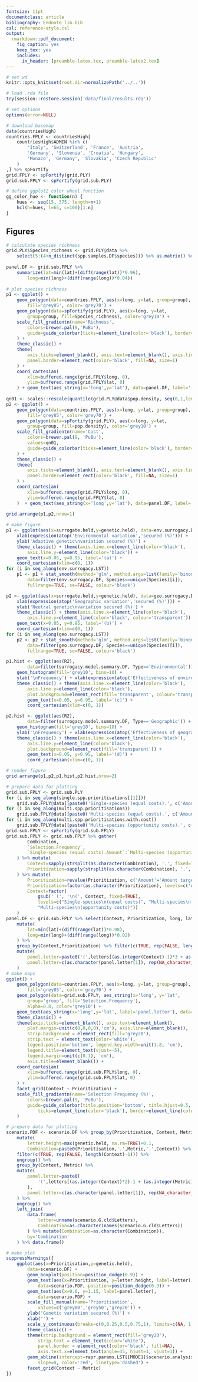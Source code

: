 ```yaml
---
fontsize: 11pt
documentclass: article
bibliography: Endnote_lib.bib
csl: reference-style.csl
output:
  rmarkdown::pdf_document:
    fig_caption: yes
    keep_tex: yes
    includes:
      in_header: [preamble-latex.tex, preamble-latex2.tex]
---
```


```r
# set wd
knitr::opts_knit$set(root.dir=normalizePath('../..'))
```

```r
# load .rda file
try(session::restore.session('data/final/results.rda'))

# set options
options(error=NULL)

# download basemap
data(countriesHigh)
countries.FPLY <- countriesHigh[
	countriesHigh$ADMIN %in% c(
		'Italy', 'Switzerland', 'France', 'Austria',
		'Germany', 'Slovenia', 'Croatia', 'Hungary',
		'Monaco', 'Germany', 'Slovakia', 'Czech Republic'
	)
,] %>% spFortify
grid.FPLY <- spFortify(grid.PLY)
grid.sub.FPLY <- spFortify(grid.sub.PLY)

# define ggplot2 color wheel function
gg_color_hue <- function(n) {
	hues <- seq(15, 375, length=n+1)
	hcl(h=hues, l=65, c=100)[1:n]
}

```

## Figures

```r

# calculate species richness
grid.PLY$Species_richness <- grid.PLY@data %>%
	select(5:(4+n_distinct(spp.samples.DF$species))) %>% as.matrix() %>% rowSums()
	
panel.DF <- grid.sub.FPLY %>% 
	summarize(lat=min(lat)+(diff(range(lat))*0.96),
		long=min(long)+(diff(range(long))*0.04))
	
# plot species richness
p1 <- ggplot() +
	geom_polygon(data=countries.FPLY, aes(x=long, y=lat, group=group),
		fill='grey85', color='grey70') +
	geom_polygon(data=spFortify(grid.PLY), aes(x=long, y=lat, 
		group=group, fill=Species_richness), color='grey10') +
	scale_fill_gradientn(name='Richness',
		colors=brewer.pal(9,'PuBu'),
		guide=guide_colorbar(ticks=element_line(color='black'), border=element_line(color='black'))
	) +
	theme_classic() +
	theme(
		axis.ticks=element_blank(), axis.text=element_blank(), axis.line=element_blank(), plot.margin = unit(c(0, 0, 0, 0), "lines"), axis.title=element_blank(),
		panel.border=element_rect(color='black', fill=NA, size=1)
	) +
	coord_cartesian(
		xlim=buffered.range(grid.FPLY$long, 0),
		ylim=buffered.range(grid.FPLY$lat, 0)
	) + geom_text(aes_string(x='long',y='lat'), data=panel.DF, label='(a)')
	
qn01 <- scales::rescale(quantile(grid.PLY@data$pop.density, seq(0,1,length.out=9), na.rm=TRUE))
p2 <- ggplot() +
	geom_polygon(data=countries.FPLY, aes(x=long, y=lat, group=group),
		fill='grey85', color='grey70') +
	geom_polygon(data=spFortify(grid.PLY), aes(x=long, y=lat, 
		group=group, fill=pop.density), color='grey10') +
	scale_fill_gradientn(name='Cost',
		colors=brewer.pal(9, 'PuBu'),
		values=qn01,
		guide=guide_colorbar(ticks=element_line(color='black'), border=element_line(color='black'))
	) +
	theme_classic() +
	theme(
		axis.ticks=element_blank(), axis.text=element_blank(), axis.line=element_blank(), plot.margin = unit(c(0, 0, 0, 0), "lines"), axis.title=element_blank(),
		panel.border=element_rect(color='black', fill=NA, size=1)
	) +
	coord_cartesian(
		xlim=buffered.range(grid.FPLY$long, 0),
		ylim=buffered.range(grid.FPLY$lat, 0)
	)  + geom_text(aes_string(x='long',y='lat'), data=panel.DF, label='(b)')
	
grid.arrange(p1,p2,nrow=1)
```

```r
# make figure
p1 <- ggplot(aes(x=surrogate.held,y=genetic.held), data=env.surrogacy.DF) +
	xlab(expression(atop('Environmental variation','secured (%)'))) + 
	ylab('Adaptive genetic\nvariation secured (%)') +
	theme_classic() + theme(axis.line.x=element_line(color='black'),
		axis.line.y=element_line(color='black')) +
	geom_text(x=0.05, y=0.95, label='(a)') +
	coord_cartesian(xlim=c(0, 1))
for (i in seq_along(env.surrogacy.LST))
	p1 <- p1 + stat_smooth(method='glm', method.args=list(family='binomial'),
		data=filter(env.surrogacy.DF, Species==unique(Species)[i]),
		fullrange=TRUE, se=FALSE, colour='black')

p2 <- ggplot(aes(x=surrogate.held,y=genetic.held), data=geo.surrogacy.DF) +
	xlab(expression(atop('Geographic variation','secured (%)'))) + 
	ylab('Neutral genetic\nvariation secured (%)') +
	theme_classic() + theme(axis.line.x=element_line(color='black'),
		axis.line.y=element_line(color='black', colour='transparent')) +
	geom_text(x=0.05, y=0.95, label='(b)') +
	coord_cartesian(xlim=c(0, 1))
for (i in seq_along(geo.surrogacy.LST))
	p2 <- p2 + stat_smooth(method='glm', method.args=list(family='binomial'),
		data=filter(geo.surrogacy.DF, Species==unique(Species)[i]),
		fullrange=TRUE, se=FALSE, colour='black')

p1.hist <- ggplot(aes(R2),
		data=filter(surrogacy.model.summary.DF, Type=='Environmental')) +
	geom_histogram(fill='grey10', bins=10) +
	ylab('\nFrequency') + xlab(expression(atop('Effectiveness of environmental', variables~(R^2~coefficient)))) +
	theme_classic() + theme(axis.line.x=element_line(color='black'),
		axis.line.y=element_line(color='black'),
		plot.background=element_rect(fill='transparent', colour='transparent')) +
		geom_text(x=0.05, y=0.95, label='(c)') +
		coord_cartesian(xlim=c(0, 1))

p2.hist <- ggplot(aes(R2),
		data=filter(surrogacy.model.summary.DF, Type=='Geographic')) +
	geom_histogram(fill='grey10', bins=10) +
	ylab('\nFrequency') + xlab(expression(atop('Effectiveness of geographic', variables~(R^2~coefficient)))) +
	theme_classic() + theme(axis.line.x=element_line(color='black'),
		axis.line.y=element_line(color='black'), 
		plot.background=element_rect(fill='transparent')) +
		geom_text(x=0.05, y=0.95, label='(d)') +
		coord_cartesian(xlim=c(0, 1))

# render figure
grid.arrange(p1,p2,p1.hist,p2.hist,nrow=2)
```

```r
# prepare data for plotting
grid.sub.FPLY <- grid.sub.PLY
for (i in seq_along(single.spp.prioritisations[[1]]))
	grid.sub.FPLY@data[[paste0('Single-species (equal costs).', c('Amount', 'Surrogate', 'Genetic')[i])]] <- rowMeans(sapply(single.spp.prioritisations, function(x){colMeans(x[[i]]@results@selections)}))
for (i in seq_along(multi.spp.prioritisations))
	grid.sub.FPLY@data[[paste0('Multi-species (equal costs).', c('Amount', 'Surrogate', 'Genetic')[i])]] <- colMeans(multi.spp.prioritisations[[i]]@results@selections)
for (i in seq_along(multi.spp.prioritisations.with.cost))
	grid.sub.FPLY@data[[paste0('Multi-species (opportunity costs).', c('Amount', 'Surrogate', 'Genetic')[i])]] <- colMeans(multi.spp.prioritisations.with.cost[[i]]@results@selections)
grid.sub.FPLY <- spFortify(grid.sub.FPLY)
grid.sub.FPLY <- grid.sub.FPLY %>% gather(
		Combination,
		`Selection.Frequency`,
		`Single-species (equal costs).Amount`:`Multi-species (opportunity costs).Genetic`
	) %>% mutate(
		Context=sapply(strsplit(as.character(Combination), '.', fixed=TRUE), `[[`, 1),
		Prioritization=sapply(strsplit(as.character(Combination), '.', fixed=TRUE), `[[`, 2)
	) %>% mutate(
		Prioritization=revalue(Prioritization, c('Amount'='Amount targets', 'Surrogate'='Amount & surrogate\ntargets', 'Genetic'='Amount & genetic\ntargets')),
		Prioritization=factor(as.character(Prioritization), levels=c('Amount targets', 'Amount & surrogate\ntargets', 'Amount & genetic\ntargets')),
		Context=factor(
			gsub(' (', '\n(', Context, fixed=TRUE),
			levels=c("Single-species\n(equal costs)", "Multi-species\n(equal costs)", 
			"Multi-species\n(opportunity costs)"))
	)
panel.DF <- grid.sub.FPLY %>% select(Context, Prioritization, long, lat) %>% 
	mutate(
		lat=min(lat)+(diff(range(lat))*0.98),
		long=min(long)+(diff(range(long))*0.02)
	) %>%
	group_by(Context,Prioritization) %>% filter(c(TRUE, rep(FALSE, length(Context)-1))) %>%
	mutate(
		panel.letter=paste0('(',letters[(as.integer(Context)-1)*3 + as.integer(Prioritization)],')'),
		panel.letter=c(as.character(panel.letter[1]), rep(NA_character_, length(Context)-1))
	)
# make maps
ggplot() +
	geom_polygon(data=countries.FPLY, aes(x=long, y=lat, group=group),
		fill='grey85', color='grey70') +
	geom_polygon(data=grid.sub.FPLY, aes_string(x='long', y='lat', 
		group='group', fill='Selection.Frequency'),
		alpha=0.8, color='grey10') +
	geom_text(aes_string(x='long',y='lat', label='panel.letter'), data=panel.DF) +
	theme_classic() +
	theme(axis.ticks=element_blank(), axis.text=element_blank(),
		plot.margin=unit(c(0,0,0,0),'cm'), axis.line=element_blank(),
		strip.background = element_rect(fill='grey20'),
		strip.text = element_text(color='white'),
		legend.position='bottom', legend.key.width=unit(1.8, 'cm'),
		legend.title=element_text(vjust=-5),
		legend.margin=unit(c(0.1), 'cm'),
		axis.title=element_blank()) +
	coord_cartesian(
		xlim=buffered.range(grid.sub.FPLY$long, 0),
		ylim=buffered.range(grid.sub.FPLY$lat, 0)
	) +
	facet_grid(Context ~ Prioritization) +
	scale_fill_gradientn(name='Selection Frequency (%)',
		colors=brewer.pal(9, 'PuBu'),
		guide=guide_colorbar(title.position='bottom', title.hjust=0.5,
			ticks=element_line(color='black'), border=element_line(color='black'))
	)
```

```r
# prepare data for plotting
scenario.PDF <- scenario.DF %>% group_by(Prioritisation, Context, Metric) %>% 
	mutate(
		letter.height=max(genetic.held, na.rm=TRUE)+0.1,
		Combination=paste0(Prioritisation,'.',Metric,'.',Context)) %>%
	filter(c(TRUE, rep(FALSE, length(Context)-1))) %>% 
	ungroup() %>%
	group_by(Context, Metric) %>% 
	mutate(
		panel.letter=paste0(
			'(',letters[(as.integer(Context)*2)-1 + (as.integer(Metric)-1)],')'
		),
		panel.letter=c(as.character(panel.letter[1]), rep(NA_character_, length(Context)-1))
	) %>% 
	ungroup() %>% 
	left_join(
		data.frame(
			letter=unname(scenario.G.cld$Letters),
			Combination=as.character(names(scenario.G.cld$Letters))
		) %>% mutate(Combination=as.character(Combination)),
		by='Combination'
	) %>% data.frame()

# make plot
suppressWarnings({
	ggplot(aes(x=Prioritisation,y=genetic.held),
		data=scenario.DF) +
		geom_boxplot(position=position_dodge(0.9)) +
		geom_text(aes(x=Prioritisation, y=letter.height, label=letter),
			data=scenario.PDF, position=position_dodge(0.9)) +
		geom_text(aes(x=0.6, y=1.15, label=panel.letter),
			data=scenario.PDF) +
		scale_fill_manual(name='Prioritisation',
			values=c('grey80','grey50','grey20')) +
		ylab('Genetic variation secured (%)') +
		xlab('') +
		scale_y_continuous(breaks=c(0,0.25,0.5,0.75,1), limits=c(NA, 1.2)) +
		theme_classic() +
		theme(strip.background = element_rect(fill='grey20'),
			strip.text = element_text(color='white'),
			panel.border = element_rect(color='black', fill=NA),
			axis.text.x=element_text(angle=45, hjust=1, vjust=1)) +
		geom_abline(intercept=rapr.params.LST[[MODE]]$scenario.analysis$genetic.target,
			slope=0, color='red', linetype='dashed') +
		facet_grid(Context ~ Metric)
})
```

